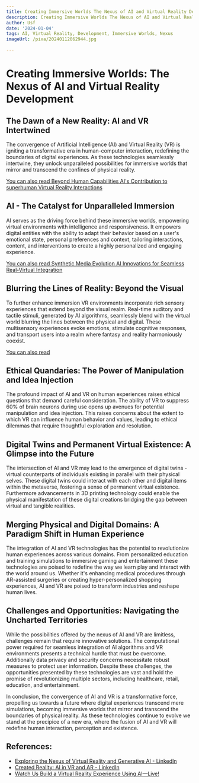 ```yaml
---
title: Creating Immersive Worlds The Nexus of AI and Virtual Reality Development
description: Creating Immersive Worlds The Nexus of AI and Virtual Reality Development
author: Usf
date: '2024-01-04'
tags: AI, Virtual Reality, Development, Immersive Worlds, Nexus
imageUrl: /pixa/20240112062944.jpg

---
```

# Creating Immersive Worlds: The Nexus of AI and Virtual Reality Development

## The Dawn of a New Reality: AI and VR Intertwined

The convergence of Artificial  Intelligence (AI) and Virtual Reality (VR) is igniting a transformative era in human-computer interaction, redefining the boundaries of digital experiences. As these technologies seamlessly intertwine, they unlock unparalleled possibilities for immersive  worlds that mirror and  transcend the  confines  of physical reality.

[You can also read  Beyond Human Capabilities AI's Contribution to  superhuman Virtual Reality Interactions](Beyond%20Human%20Capabilities%20AI%27s%20Contribution%20to%20superhuman%20Virtual%20Reality%20Interactions)


## AI -  The Catalyst for Unparalleled Immersion

AI serves as the driving  force behind these immersive worlds, empowering virtual environments with intelligence and responsiveness. It empowers  digital entities with the ability to adapt their behavior based on a user's emotional state,  personal preferences and context, tailoring interactions, content, and interventions  to create a highly personalized and  engaging experience.

[You  can also  read Synthetic Media Evolution AI Innovations for Seamless Real-Virtual Integration](Synthetic%20Media%20Evolution%20AI%20Innovations%20for%20Seamless%20Real-Virtual%20Integration)


## Blurring the Lines of Reality: Beyond the Visual

To further enhance immersion  VR environments incorporate rich sensory experiences that extend beyond the visual realm. Real-time auditory and tactile stimuli, generated by  AI algorithms, seamlessly blend with the  virtual world blurring the lines between the physical and digital. These multisensory experiences evoke emotions, stimulate cognitive responses, and transport users into a realm where fantasy and reality harmoniously coexist.

[You can also read ]()


##  Ethical Quandaries: The Power of Manipulation and Idea Injection

The profound impact of AI and VR on human  experiences raises ethical questions that demand careful consideration. The ability of VR to  suppress 60% of brain neurons during use opens  up avenues for potential manipulation and  idea injection. This raises concerns  about the extent to which VR  can influence human behavior and values, leading to ethical dilemmas that require thoughtful exploration and resolution.

## Digital Twins and  Permanent Virtual Existence: A  Glimpse into the Future

The intersection of AI and VR may lead to  the emergence of  digital twins - virtual counterparts of individuals existing in  parallel  with their physical selves. These digital twins could interact with each other and digital  items within the metaverse, fostering a sense  of permanent virtual existence. Furthermore advancements  in 3D printing technology could enable the physical manifestation of these digital creations bridging the gap between virtual and  tangible realities.

## Merging Physical  and Digital Domains: A Paradigm Shift in Human Experience

The integration of AI and VR technologies  has the potential to revolutionize human experiences across various domains. From personalized education and training simulations to immersive  gaming and entertainment these  technologies are poised to redefine the way we learn play  and interact  with the world around us. Whether it's enhancing medical procedures through AR-assisted surgeries or creating hyper-personalized shopping experiences, AI and VR  are poised to transform industries and reshape human  lives.

## Challenges and Opportunities: Navigating the Uncharted Territories

While the possibilities  offered by the nexus of AI and VR are limitless,  challenges remain that require innovative solutions. The computational power required  for seamless integration of AI algorithms and VR environments presents a  technical hurdle that must be overcome. Additionally data privacy and security concerns necessitate robust measures to protect user information.  Despite these challenges, the opportunities presented by these technologies are vast and  hold the promise of revolutionizing multiple sectors,  including healthcare, retail,  education,  and entertainment.

In conclusion, the convergence of AI and VR is a transformative  force, propelling us towards a future where digital experiences transcend  mere simulations, becoming immersive worlds that mirror and transcend the  boundaries of physical reality. As these  technologies continue to evolve we stand at the precipice  of a new era, where the fusion of AI and VR will redefine human  interaction,  perception and existence.

## References:
- [Exploring the Nexus of Virtual Reality and Generative AI - LinkedIn](https://www.linkedin.com/pulse/exploring-nexus-virtual-reality-generative-ai-glimpse-zargaryan)
- [Created Reality: AI in VR and AR - LinkedIn](https://www.linkedin.com/pulse/synergy-realities-exploring-confluence-ai-vr-ar-david-cain)
- [Watch Us Build a Virtual Reality Experience Using AI—Live!](https://www.youtube.com/watch?v=nCBhfQ1YIhI)
